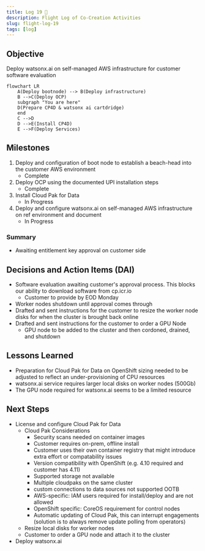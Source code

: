 ```yaml
---
title: Log 19 🛫
description: Flight Log of Co-Creation Activities
slug: flight-log-19
tags: [log]
---
```


## Objective
Deploy watsonx.ai on self-managed AWS infrastructure for customer software evaluation

```mermaid
flowchart LR
    A(Deploy bootnode) --> B(Deploy infrastructure)
    B -->C(Deploy OCP)
    subgraph "You are here"
    D(Prepare CP4D & watsonx ai cartdridge)
    end
    C -->D
    D -->E(Install CP4D)
    E -->F(Deploy Services)
```


## Milestones
1. Deploy and configuration of boot node to establish a beach-head into the customer AWS environment
    - Complete
2. Deploy OCP using the documented UPI installation steps
    - Complete
3. Install Cloud Pak for Data
    - In Progress
4. Deploy and configure watsonx.ai on self-managed AWS infrastructure on ref environment and document
    - In Progress

### Summary
- Awaiting entitlement key approval on customer side

## Decisions and Action Items (DAI)
- Software evaluation awaiting customer's approval process. This blocks our ability to download software from cp.icr.io
    - Customer to provide by EOD Monday
- Worker nodes shutdown until approval comes through
- Drafted and sent instructions for the customer to resize the worker node disks for when the cluster is brought back online
- Drafted and sent instructions for the customer to order a GPU Node
    - GPU node to be added to the cluster and then cordoned, drained, and shutdown

## Lessons Learned
- Preparation for Cloud Pak for Data on OpenShift sizing needed to be adjusted to reflect an under-provisioning of CPU resources
- watsonx.ai service requires larger local disks on worker nodes (500Gb)
- The GPU node required for watsonx.ai seems to be a limited resource

## Next Steps
- License and configure Cloud Pak for Data
    - Cloud Pak Considerations
        - Security scans needed on container images 
        - Customer requires on-prem, offline install
        - Customer uses their own container registry that might introduce extra effort or compatability issues 
        - Version compatibility with OpenShift (e.g. 4.10 required and customer has 4.11) 
        - Supported storage not available 
        - Multiple cloudpaks on the same cluster 
        - custom connections to data sources not supported OOTB 
        - AWS-specific: IAM users required for install/deploy and are not allowed 
        - OpenShift specific: CoreOS requirement for control nodes 
        - Automatic updating of Cloud Pak, this can interrupt engagements (solution is to always remove update polling from operators)
    - Resize local disks for worker nodes
    - Customer to order a GPU node and attach it to the cluster
- Deploy watsonx.ai